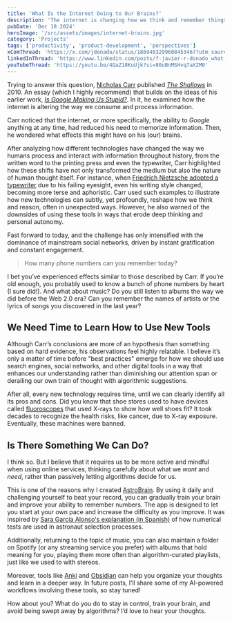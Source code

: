 ```yaml
---
title: 'What Is the Internet Doing to Our Brains?'
description: 'The internet is changing how we think and remember things. How do you deal with the algorithms? Learn why I created AstroBrain'
pubDate: 'Dec 18 2024'
heroImage: '/src/assets/images/internet-brains.jpg'
category: 'Projects'
tags: ['productivity', 'product-development', 'perspectives']
xComThread: 'https://x.com/jdonado/status/1869403299608453467?utm_source=share&utm_medium=jdonado-com'
linkedInThread: 'https://www.linkedin.com/posts/f-javier-r-donado_what-is-the-internet-doing-to-our-brains-activity-7275169499086032896-ekV9?utm_source=share&utm_medium=jdonado-com'
youTubeThread: 'https://youtu.be/4QaZ18KuUjk?si=80uBnMSHvq7aXZM0'
---
```


Trying to answer this question, [Nicholas Carr](https://en.wikipedia.org/wiki/Nicholas_G._Carr) published [_The Shallows_](<https://en.wikipedia.org/wiki/The_Shallows_(book)>) in 2010. An essay (which I highly recommend) that builds on the ideas of his earlier work, _[Is Google Making Us Stupid?](https://en.wikipedia.org/wiki/Is_Google_Making_Us_Stupid%3F)_. In it, he examined how the internet is altering the way we consume and process information.

Carr noticed that the internet, or more specifically, the ability to _Google_ anything at any time, had reduced his need to memorize information. Then, he wondered what effects this might have on his (our) brains.

After analyzing how different technologies have changed the way we humans process and interact with information throughout history, from the written word to the printing press and even the typewriter, Carr highlighted how these shifts have not only transformed the medium but also the nature of human thought itself. For instance, when [Friedrich Nietzsche adopted a typewriter](https://www.klassik-stiftung.de/en/home/digital/collection-highlights/friedrich-nietzsches-writing-ball/) due to his failing eyesight, even his writing style changed, becoming more terse and aphoristic. Carr used such examples to illustrate how new technologies can subtly, yet profoundly, reshape how we think and reason, often in unexpected ways. However, he also warned of the downsides of using these tools in ways that erode deep thinking and personal autonomy.

Fast forward to today, and the challenge has only intensified with the dominance of mainstream social networks, driven by instant gratification and constant engagement.

> How many phone numbers can you remember today?

I bet you’ve experienced effects similar to those described by Carr. If you’re old enough, you probably used to know a bunch of phone numbers by heart (I sure did!). And what about music? Do you still listen to albums the way we did before the Web 2.0 era? Can you remember the names of artists or the lyrics of songs you discovered in the last year?

## We Need Time to Learn How to Use New Tools

Although Carr’s conclusions are more of an hypothesis than something based on hard evidence, his observations feel highly relatable. I believe it’s only a matter of time before "best practices" emerge for how we should use search engines, social networks, and other digital tools in a way that enhances our understanding rather than diminishing our attention span or derailing our own train of thought with algorithmic suggestions.

After all, every new technology requires time, until we can clearly identify all its pros and cons. Did you know that shoe stores used to have devices called [fluoroscopes](https://en.wikipedia.org/wiki/Shoe-fitting_fluoroscope) that used X-rays to show how well shoes fit? It took decades to recognize the health risks, like cancer, due to X-ray exposure. Eventually, these machines were banned.

## Is There Something We Can Do?

I think so. But I believe that it requires us to be more active and mindful when using online services, thinking carefully about what we _want_ and _need_, rather than passively letting algorithms decide for us.

This is one of the reasons why I created [AstroBrain](/apps/astrobrain). By using it daily and challenging yourself to beat your record, you can gradually train your brain and improve your ability to remember numbers. The app is designed to let you start at your own pace and increase the difficulty as you improve. It was inspired by [Sara García Alonso's explanation (in Spanish)](https://youtu.be/dtcd1k79OxM?si=KPe2Wxgx5s18yVaZ&t=341) of how numerical tests are used in astronaut selection processes.

Additionally, returning to the topic of music, you can also maintain a folder on Spotify (or any streaming service you prefer) with albums that hold meaning for you, playing them more often than algorithm-curated playlists, just like we used to with stereos.

Moreover, tools like [Anki](https://apps.ankiweb.net/) and [Obsidian](https://obsidian.md/) can help you organize your thoughts and learn in a deeper way. In future posts, I’ll share some of my AI-powered workflows involving these tools, so stay tuned!

How about you? What do you do to stay in control, train your brain, and avoid being swept away by algorithms? I’d love to hear your thoughts.
